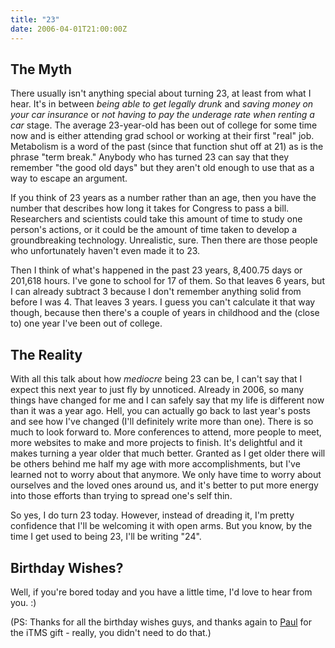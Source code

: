 ```yaml
---
title: "23"
date: 2006-04-01T21:00:00Z
---
```


## The Myth

There usually isn't anything special about turning 23, at least from what I hear. It's in between *being able to get legally drunk* and *saving money on your car insurance* or *not having to pay the underage rate when renting a car* stage. The average 23-year-old has been out of college for some time now and is either attending grad school or working at their first "real" job. Metabolism is a word of the past (since that function shut off at 21) as is the phrase "term break." Anybody who has turned 23 can say that they remember "the good old days" but they aren't old enough to use that as a way to escape an argument.

If you think of 23 years as a number rather than an age, then you have the number that describes how long it takes for Congress to pass a bill. Researchers and scientists could take this amount of time to study one person's actions, or it could be the amount of time taken to develop a groundbreaking technology. Unrealistic, sure. Then there are those people who unfortunately haven't even made it to 23.

Then I think of what's happened in the past 23 years, 8,400.75 days or 201,618 hours. I've gone to school for 17 of them. So that leaves 6 years, but I can already subtract 3 because I don't remember anything solid from before I was 4. That leaves 3 years. I guess you can't calculate it that way though, because then there's a couple of years in childhood and the (close to) one year I've been out of college.

## The Reality

With all this talk about how *mediocre* being 23 can be, I can't say that I expect this next year to just fly by unnoticed. Already in 2006, so many things have changed for me and I can safely say that my life is different now than it was a year ago. Hell, you can actually go back to last year's posts and see how I've changed (I'll definitely write more than one). There is so much to look forward to. More conferences to attend, more people to meet, more websites to make and more projects to finish. It's delightful and it makes turning a year older that much better. Granted as I get older there will be others behind me half my age with more accomplishments, but I've learned not to worry about that anymore. We only have time to worry about ourselves and the loved ones around us, and it's better to put more energy into those efforts than trying to spread one's self thin.

So yes, I do turn 23 today. However, instead of dreading it, I'm pretty confidence that I'll be welcoming it with open arms. But you know, by the time I get used to being 23, I'll be writing "24".

## Birthday Wishes?

Well, if you're bored today and you have a little time, I'd love to hear from you. :)

(PS: Thanks for all the birthday wishes guys, and thanks again to <a href="http://paulstamatiou.com" rel="friend">Paul</a> for the iTMS gift - really, you didn't need to do that.)
